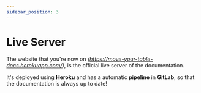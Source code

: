 ```yaml
---
sidebar_position: 3
---
```


# Live Server
 The website that you're now on *(https://move-your-table-docs.herokuapp.com/)*, is the official live server of the documentation.

 It's deployed using **Heroku** and has a automatic **pipeline** in **GitLab**, so that the documentation is always up to date!
